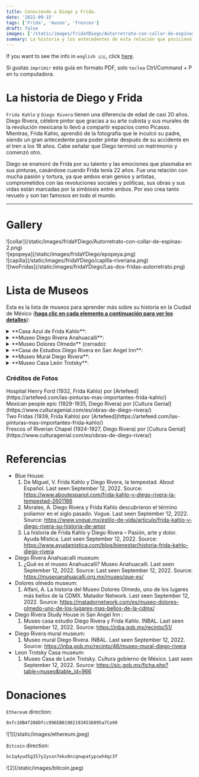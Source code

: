 ```yaml
---
title: Conociendo a Diego y Frida.
date: '2022-09-15'
tags: ['Frida', 'museo', 'frescos']
draft: false
images: ['/static/images/fridaYDiego/Autorretrato-con-collar-de-espinas-2.png']
summary: La historia y los antecedentes de esta relación que posicionó a Frida como una artista de talla mundial.
---
```


If you want to see the info in `english 🇺🇸`, click [here](/blog/diegoNFrida).

Si gustas `imprimir` esta guía en formato PDF, solo `teclea` Ctrl/Command + P en tu computadora.

# La historia de Diego y Frida

`Frida Kahlo` y `Diego Rivera` tienen una diferencia de edad de casi 20 años. Diego Rivera, célebre pintor que gracias a su arte cubista y sus murales de la revolución mexicana lo llevó a compartir espacios como Picasso. Mientras, Frida Kahlo,
aprendió de la fotografía que le inculcó su padre, siendo un gran antecedente para poder pintar después de su accidente en el tren a los 18 años. Cabe señalar que Diego terminó un matrimonio y comenzó otro.

Diego se enamoró de Frida por su talento y las emociones que plasmaba en sus pinturas, casándose cuando Frida tenía 22 años. Fue una relación con mucha pasión y tortura, ya que ambos eran genios y artistas,
comprometidos con las revoluciones sociales y políticas, sus obras y sus vidas están marcadas por la simbiosis entre ambos. Por eso crea tanto revuelo y son tan famosos en todo el mundo.

---

# Gallery

<div className="-mx-2 flex flex-wrap overflow-hidden xl:-mx-2">
  <div className="my-1 w-full overflow-hidden px-2 xl:my-1 xl:w-1/2 xl:px-2">
    ![collar](/static/images/fridaYDiego/Autorretrato-con-collar-de-espinas-2.png)
  </div>
  <div className="my-1 w-full overflow-hidden px-2 xl:my-1 xl:w-1/2 xl:px-2">
    ![epopeya](/static/images/fridaYDiego/epopeya.png)
  </div>
  <div className="my-1 w-full overflow-hidden px-2 xl:my-1 xl:w-1/2 xl:px-2">
    ![capilla](/static/images/fridaYDiego/capilla-riveriana.png)
  </div>
  <div className="my-1 w-full overflow-hidden px-2 xl:my-1 xl:w-1/2 xl:px-2">
    ![twoFridas](/static/images/fridaYDiego/Las-dos-fridas-autorretrato.png)
  </div>
</div>

# Lista de Museos

Esta es la lista de museos para aprender más sobre su historia en la Ciudad de México (<u>**haga clic en cada elemento a continuación para ver los detalles**</u>):

<details>
  <summary>**Casa Azul de Frida Kahlo**:</summary>
  <ul>
    <li type="square">
      {' '}
      Contexto e historia. Ubicado al sur de la Ciudad de México, en una de sus colonias míticas, fue
      donde Diego Rivera y Frida Kahlo compartieron su vida, razón por la cual Dolores Olmedo abrió al
      público el museo, que refleja la vida y obra cotidiana de los artistas. Dentro de las puertas de
      este museo se encuentran las ollas donde cocinaban, sus dormitorios, sus herramientas de pintura,
      los vestidos de tehuana de Frida y un pintoresco jardín.{' '}
    </li>
    <li type="square"> Lo encontrarás dentro. </li>- A) La casa Azul. - i) la familia de Frida - ii)
    Pinturas de Diego relacionadas con la muerte de Frida. - iii) La relación de Trotsky con Diego y
    Frida - iv) Estudio y dormitorios de Diego y Frida - B) Jardín. - i) Vestigios extraídos de
    Diego de las diferentes áreas arqueológicas visitadas - ii) Mezcla de los vestigios y cacerolas
    en el jardín.
    <li type="square"> Cómo llegar. </li>- A) Del museo Diego Rivera Anahuacalli. - i) Caminar por
    calle museo hasta avenida división del norte - ii) Tomar el autobús. De división del norte 3315
    parada a - iii) Camine hacia el museo. - B) Desde el metro.
    https://metro.cdmx.gob.mx/storage/app/media/red/plano_red19.pdf
    <li type="square">
      {' '}
      Costo. Fines de semana 270 MXN/13.5 dls. Permiso de cámara 30 MXN/1.5 dls. Martes a viernes 250
      mxn/12.5 dls.{' '}
    </li>
    <li type="square">
      {' '}
      Abierto: Martes de 10 a 18. Miércoles de 11 a 18. Jueves a Domingo de 10 a 18.{' '}
    </li>
    <li type="square"> Nivel de seguridad: ⭐️⭐️⭐️⭐️⭐️ (4.5) </li>
    <li type="square">
      {' '}
      Visitas guiadas. Tienes que enviar un correo electrónico para programar un recorrido previamente.
      Tiene que ser un mínimo de 10 a 15 personas. 800 MXN/40 dls en inglés{' '}
    </li>
    <li type="square"> Qué comer. </li>
    <li type="square">
      {' '}
      Material adicional. Hay códigos QR para que los niños interactúen, así como audio oficial del museo
      con un valor de 70 MXN/3.5 dls.{' '}
    </li>
    <li type="square">
      {' '}
      [Sitio web](https://www.museofridakahlo.org.mx/?lang=en) oficial del museo.
    </li>
  </ul>
</details>

<details>
  <summary>**Museo Diego Rivera Anahuacalli**: </summary>
  <ul>
    <li type="square">
      {' '}
      Contexto e historia. Dentro de las expediciones de Diego a lo largo de visitas a ruinas arqueológicas,
      armando sus bocetos y un par de pinturas junto al arte precolombino. El museo se divide en tres:
      el infierno, el purgatorio y el cielo, donde hasta la cima del mismo hay un mirador. La fachada
      principal se refiere a Coatlicue, la madre del dios de la guerra Huitzilopochtli. El edificio fue
      diseñado por Juan O'Gorman.{' '}
    </li>
    <li type="square"> Cómo llegar. </li>- A) De la casa azul de Frida Kahlo. - i) Caminar para
    tomar el bus. - ii) Tomar el bus desde la parada División del norte 3315.
    https://moovitapp.com/index/es/public_transit-line-6-Ciudad_de_Mexico-822-1341234-3808689-1 -
    iii) Camine hacia el museo. https://bit.ly/3BjoPzZ - B) Desde estación Xotepingo tren ligero.
    https://goo.gl/maps/gR55HXZvvNPVuRaU8 - C) Desde autobús. https://goo.gl/maps/8RgdNCMadRZjwjAx5
    // https://moovitapp.com/index/en/public_transit-line-152-Ciudad_de_Mexico-822-1341234-3808828-3
    <li type="square"> Costo. 100 MXN / 5 dls. </li>
    <li type="square"> Abierto: martes a domingo de 11 a 17:30. </li>
    <li type="square"> Nivel de seguridad: ⭐️⭐️⭐️⭐️⭐️ (4) </li>
    <li type="square"> Visitas guiadas. </li>
    <li type="square"> Qué comer. </li>
    <li type="square"> Material adicional. </li>
    <li type="square"> [Sitio web](https://museoanahuacalli.org.mx/es/) oficial del museo. </li>
  </ul>
</details>

<details>
  <summary>**Museo Dolores Olmedo** (cerrado): </summary>
  <ul>
    <li type="square">
      {' '}
      Contexto e historia. El museo es una antigua hacienda en la zona de Xochimilco, que alberga la
      mayor colección de arte de Diego Rivera y Frida Kahlo. Puedes encontrar fauna muy endémica de México
      como como los pavos reales o la raza de perros Xoloitzcuintles.{' '}
    </li>
    <li type="square"> Cómo llegar. Por el momento, el museo está cerrado hasta nuevo aviso. </li>
    <li type="square"> Nivel de seguridad: ⭐️⭐️⭐️⭐️⭐️ (4) </li>
    <li type="square"> [Sitio web](https://www.museodoloresolmedo.org.mx/) oficial del museo. </li>
  </ul>
</details>

<details>
  <summary> **Casa de Estudios Diego Rivera en San Angel Inn**: </summary>
  <ul>
    <li type="square"> [Sitio web](https://estudiodiegorivera.inba.gob.mx/) oficial del museo. </li>
    <li type="square">
      {' '}
      Contexto e historia. Diego Rivera le pidió al aclamado arquitecto mexicano Juan O'Gorman que diseñara
      un estudio donde Diego y Frida Kahlo pudieran trabajar cómodamente, además de poder vivir en él.
      Vivieron un par de años regresando de USA hasta la muerte del padre de Frida, Guillermo Kahlo,
      regresando a la casa azul.{' '}
    </li>
    <li type="square">
      {' '}
      Lo encontrarás dentro. Las casas fueron construidas en terrenos vendidos por el arquitecto a los
      pintores, donde parte de la vida y obra de Juan O'Gorman puede encontrarse como solución a la demanda
      de la construcción de nuevas escuelas debido al rápido crecimiento de la población en la Ciudad
      de México.
    </li>
    - A) Casa de Diego Rivera. - B) Casa de Frida. - C) Casa de Juan O'Gorman.
    <li type="square">
      {' '}
      Cómo llegar. https://moovitapp.com/index/es-419/transporte_p%C3%BAblico-line-116A-Ciudad_de_Mexico-822-8909-38975506-1{' '}
    </li>
    - A) Autobús desde la estación de metro viveros (parada Universidad hasta sta. Catarina - Magnolia).
    - B) Bus desde casa azul de Frida (caminar 4 calles hasta parada Malintzin-allende hasta sta. Catarina
    – Magnolia).
    <li type="square"> Costo. 40 MXN/2 dls. No hay boletos en línea. </li>
    <li type="square"> Abierto: de martes a domingo de 11 a 17. </li>
    <li type="square"> Nivel de seguridad: ⭐️⭐️⭐️⭐️⭐️ (4.5) </li>
    <li type="square">
      {' '}
      Visitas guiadas. Los martes hay personal que habla inglés y los viernes es el jefe de departamento.
      No pagues algún extra, así que alguna propina está bien. De igual forma puede consultarlo a través
      del correo electrónico: medr.atencionalvisitante@inba.gob.mx o medr.pedagogia@inba.gob.mx{' '}
    </li>
    <li type="square"> Qué comer. </li>
    <li type="square">
      {' '}
      Material adicional. Encontrará un par de códigos QR con la información, que se encuentra principalmente
      en Español. En algunas salas hay códigos QR en francés e inglés.{' '}
    </li>
  </ul>
</details>

<details>
  <summary>**Museo Mural Diego Rivera**: </summary>
  <ul>
    <li type="square">
      {' '}
      Contexto e historia. El museo en sus inicios no lo era. Como en el caso de Diego Rivera y José
      Clemente Orozco, a quienes se les pidió que pintaran frescos en edificios pertenecientes a celebridades
      o amigos, Diego pintó el mural "*Sueño de una tarde dominical en la alameda central*" porque el
      edificio estaba bastante cerca del parque central de la alameda en la Ciudad de México. Después
      de uno de los terremotos más perturbadores hemos sufrido (el de 1985), se rescató el mural y se
      fundó el Museo Diego, con obras del artista. Por si fuera poco, afuera del museo hay gente jugando
      domino como actividad lúdica, las personas se unen a disfrutar.{' '}
    </li>
    <li type="square">
      {' '}
      Cómo llegar. Estación de metro Hidalgo. https://goo.gl/maps/yaYMsUVSi3GQT5879.{' '}
    </li>
    <li type="square"> Costo. 40 MXN/2 dls. No boletos en línea. </li>
    <li type="square"> Abrir. Martes a domingo de 10 a 18. </li>
    <li type="square"> Nivel de seguridad: ⭐️⭐️⭐️⭐️⭐️ (4) </li>
    <li type="square">
      {' '}
      Visitas guiadas. Los tours en inglés de miércoles a viernes son de 13 a 14. Los fines de semana
      de 12 a 13 y 14 a 15. El costo es de 20 MXN/1 dls.{' '}
    </li>
    <li type="square"> Qué comer. </li>
    <li type="square"> [Sitio web](https://bit.ly/3KOXJUt) oficial del museo. </li>
  </ul>
</details>

<details>
  <summary> **Museo Casa León Trotsky**: </summary>
  <ul>
    <li type="square">
      {' '}
      Contexto e historia. Era la casa donde vivió Leon Trotsky, quien fue un refugiado político que
      fue perseguido por Stalin. Trotsky tuvo que huir de Rusia porque Lenin ocupó el lugar que le correspondía
      a Rusia y se convirtió en un preso político. Primero vivió en la casa azul de Diego y Frida Kahlo,
      siendo amiga de Diego Rivera. Diego Rivera siendo infiel a Frida con su menor hermana, Frida se
      vengó de Trotsky. Antes de esto, Diego Rivera le costó que renunciará al mexicano partido comunista,
      siendo el presidente de la asociación para poder extraditar a Trotsky.{' '}
    </li>
    <li type="square"> Cómo llegar. </li>- A) Desde la estación de metro General Anaya.
    https://goo.gl/maps/6PopheN2ddb5LMPS9 - B) Desde el camión de Tlalpan.
    https://goo.gl/maps/ZdKLCNCA8TvJ53ez8 //
    https://moovitapp.com/index/en/public_transit-line-152-Ciudad_de_Mexico-822-1341234-3808828-3 -
    C) Caminata desde Casa azul de Frida Kahlo (10 minutos)
    <li type="square">
      {' '}
      Costo. 70 MXN/3.5 dls. Estudiante extranjero 55 MXN/2.75 dls. No hay boletos en línea.{' '}
    </li>
    <li type="square"> Abierto: martes a domingo de 10 a 17. </li>
    <li type="square"> Nivel de seguridad: ⭐️⭐️⭐️⭐️⭐️ (4.5) </li>
    <li type="square">
      {' '}
      Visitas guiadas. Envíe un correo electrónico para consultar la disponibilidad a museotrotsky@outlook.com,
      leontrotskymuseo@gmail.com, derechodeasilo9@gmail.com .{' '}
    </li>
    <li type="square"> Qué comer. </li>
    <li type="square">
      {' '}
      [Sitio web](http://sic.gob.mx/ficha.php?table=museo&table_id=966) oficial del museo.{' '}
    </li>
  </ul>
</details>

### Créditos de Fotos

<div>
  Hospital Henry Ford (1932, Frida Kahlo) por
  [Artefeed](https://artefeed.com/las-pinturas-mas-importantes-frida-kahlo/)
</div>
<div>
  Mexican people epic (1929-1935, Diego Rivera) por [Cultura
  Genial](https://www.culturagenial.com/es/obras-de-diego-rivera/)
</div>
<div>
  Two Fridas (1939, Frida Kahlo) por
  [Artefeed](https://artefeed.com/las-pinturas-mas-importantes-frida-kahlo/)
</div>
<div>
  Frescos of Riverian Chapel (1924-1927, Diego Rivera) por [Cultura
  Genial](https://www.culturagenial.com/es/obras-de-diego-rivera/)
</div>

# Referencias

- Blue House:
  1. De Miguel, V. Frida Kahlo y Diego Rivera, la tempestad. About Español. Last seen September 12, 2022. Source:
     https://www.aboutespanol.com/frida-kahlo-y-diego-rivera-la-tempestad-2601186
  2. Morales, A. Diego Rivera y Frida Kahlo descubrieron el término poliamor en el siglo pasado. Vogue. Last seen September 12, 2022. Source:
     https://www.vogue.mx/estilo-de-vida/articulo/frida-kahlo-y-diego-rivera-su-historia-de-amor
  3. La historia de Frida Kahlo y Diego Rivera – Pasión, arte y dolor. Ayuda Mistica. Last seen September 12, 2022. Source: https://www.ayudamistica.com/blog/bienestar/historia-frida-kahlo-diego-rivera
- Diego Rivera Anahuacalli museum:
  1. ¿Qué es el museo Anahuacalli? Museo Anahuacalli. Last seen September 12, 2022. Source:
     Last seen September 12, 2022. Source: https://museoanahuacalli.org.mx/museo/que-es/
- Dolores olmedo museum:
  1. Alfani, A. La historia del Museo Dolores Olmedo, uno de los lugares más bellos de la CDMX. Matador Network. Last seen September 12, 2022. Source:
     https://matadornetwork.com/es/museo-dolores-olmedo-uno-de-los-lugares-mas-bellos-de-la-cdmx/
- Diego Rivera Study House in San Angel Inn :
  1. Museo casa estudio Diego Rivera y Frida Kahlo. INBAL. Last seen September 12, 2022. Source: https://inba.gob.mx/recinto/51/
- Diego Rivera mural museum:
  1. Museo mural Diego Rivera. INBAL. Last seen September 12, 2022. Source: https://inba.gob.mx/recinto/46/museo-mural-diego-rivera
- Leon Trotsky Casa museum:
  1. Museo Casa de León Trotsky. Cultura gobierno de México. Last seen September 12, 2022. Source: https://sic.gob.mx/ficha.php?table=museo&table_id=966

# Donaciones

`Ethereum` direction:

```bash
0xfc10B4f288Dfcc996EB819021934536095a7Ce90
```

<div className="-mx-2 flex flex-wrap overflow-hidden xl:-mx-2">
  <div className="my-1 w-full overflow-hidden px-2 xl:my-1 xl:w-1/2 xl:px-2">
    ![1](/static/images/ethereum.jpeg)
  </div>
</div>

`Bitcoin` direction:

```bash
bc1q4yud5g357y2ysxn7ekx0ncqnwpatypcwh4qc3f
```

<div className="-mx-2 flex flex-wrap overflow-hidden xl:-mx-2">
  <div className="my-1 w-full overflow-hidden px-2 xl:my-1 xl:w-1/2 xl:px-2">
    ![2](/static/images/bitcoin.jpeg)
  </div>
</div>
